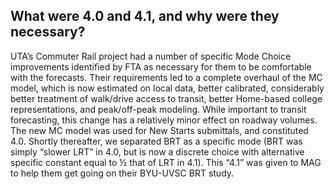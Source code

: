 ## What were 4.0 and 4.1, and why were they necessary?
UTA’s Commuter Rail project had a number of specific Mode Choice improvements identified by FTA as necessary for them to be comfortable with the forecasts.  Their requirements led to a complete overhaul of the MC model, which is now estimated on local data, better calibrated, considerably better treatment of walk/drive access to transit, better Home-based college representations, and peak/off-peak modeling.  While important to transit forecasting, this change has a relatively minor effect on roadway volumes.  The new MC model was used for New Starts submittals, and constituted 4.0.  Shortly thereafter, we separated BRT as a specific mode (BRT was simply “slower LRT” in 4.0, but is now a discrete choice with alternative specific constant equal to ½ that of LRT in 4.1).  This “4.1” was given to MAG to help them get going on their BYU-UVSC BRT study.


